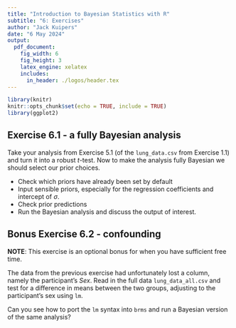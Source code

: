 ```yaml
---
title: "Introduction to Bayesian Statistics with R"
subtitle: "6: Exercises"
author: "Jack Kuipers"
date: "6 May 2024"
output:
  pdf_document:
    fig_width: 6
    fig_height: 3
    latex_engine: xelatex
    includes:
      in_header: ./logos/header.tex
---
```


```r
library(knitr)
knitr::opts_chunk$set(echo = TRUE, include = TRUE)
library(ggplot2)
```

## Exercise 6.1 - a fully Bayesian analysis

Take your analysis from Exercise 5.1 (of the `lung_data.csv` from Exercise 1.1) and turn it into a robust $t$-test. Now to make the analysis fully Bayesian we should select our prior choices.

* Check which priors have already been set by default
* Input sensible priors, especially for the regression coefficients and intercept of $\sigma$.
* Check prior predictions
* Run the Bayesian analysis and discuss the output of interest.

## Bonus Exercise 6.2 - confounding

**NOTE**: This exercise is an optional bonus for when you have sufficient free time.

The data from the previous exercise had unfortunately lost a column, namely the participant's *Sex*. Read in the full data `lung_data_all.csv` and test for a difference in means between the two groups, adjusting to the participant's sex using `lm`.

Can you see how to port the `lm` syntax into `brms` and run a Bayesian version of the same analysis?